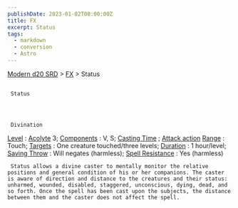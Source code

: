```yaml
---
publishDate: 2023-01-02T00:00:00Z
title: FX
excerpt: Status
tags:
  - markdown
  - conversion
  - Astro
---
```


[Modern d20 SRD](/#modernD20) >
[FX](modern-d20-srd-fx-index) > Status

##

     Status




     Divination

[Level](modern-d20-srd-fx-level)
:
[Acolyte](modern-d20-srd-classes-advanced-acolyte)
3;
[Components](modern-d20-srd-fx-components)
: V, S;
[Casting Time](modern-d20-srd-fx-casting-time)
;
[Attack action](modern-d20-srd-combat-attack-actions)
[Range](modern-d20-srd-fx-range)
: Touch;
[Targets](modern-d20-srd-fx-target)
: One creature touched/three ­levels;
[Duration](modern-d20-srd-fx-duration)
: 1 hour/level;
[Saving Throw](modern-d20-srd-basics-saving-throws)
: Will negates (harmless);
[Spell Resistance](modern-d20-srd-special-abilities-spell-resistance)
: Yes (harmless)

     Status allows a divine caster to mentally monitor the relative positions and general condition of his or her companions. The caster is aware of direction and distance to the creatures and their status: unharmed, wounded, disabled, staggered, unconscious, dying, dead, and so forth. Once the spell has been cast upon the subjects, the distance between them and the caster does not affect the spell.
